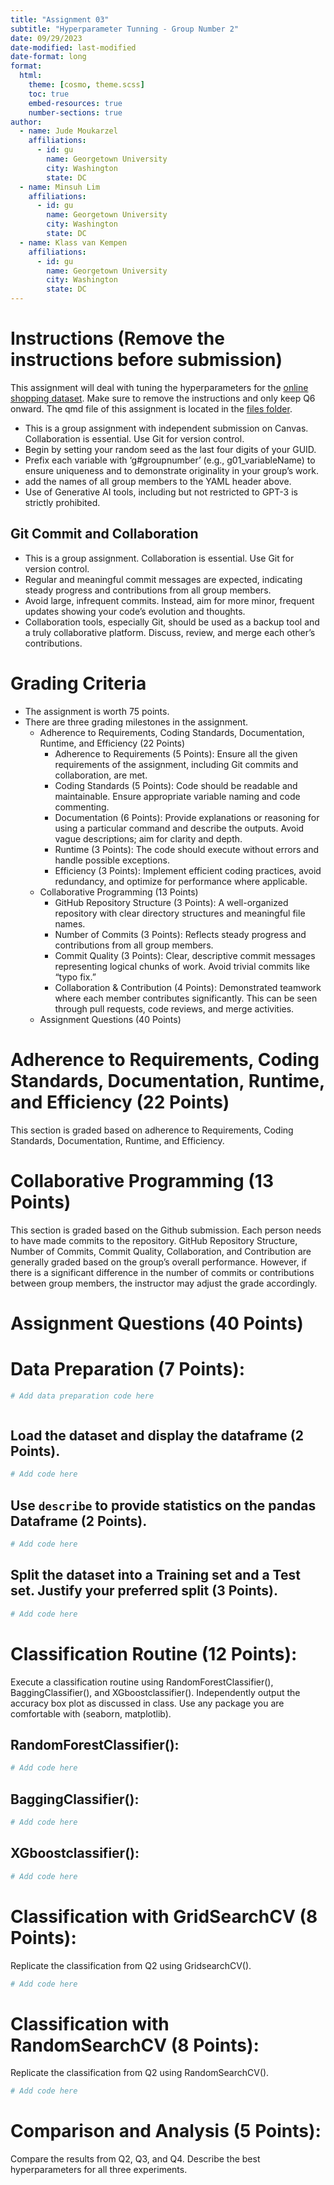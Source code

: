 ```yaml
---
title: "Assignment 03"
subtitle: "Hyperparameter Tunning - Group Number 2"
date: 09/29/2023
date-modified: last-modified
date-format: long
format:
  html:
    theme: [cosmo, theme.scss]
    toc: true
    embed-resources: true
    number-sections: true
author:
  - name: Jude Moukarzel
    affiliations:
      - id: gu
        name: Georgetown University
        city: Washington
        state: DC
  - name: Minsuh Lim
    affiliations:
      - id: gu
        name: Georgetown University
        city: Washington
        state: DC
  - name: Klass van Kempen
    affiliations:
      - id: gu
        name: Georgetown University
        city: Washington
        state: DC
---
```



# Instructions (Remove the instructions before submission)

This assignment will deal with tuning the hyperparameters for the [online shopping dataset](https://archive.ics.uci.edu/dataset/468/online+shoppers+purchasing+intention+dataset). Make sure to remove the instructions and only keep Q6 onward. The qmd file of this assignment is located in the [files folder](https://georgetown.instructure.com/files/11681026/download?download_frd=1).

- This is a group assignment with independent submission on Canvas. Collaboration is essential. Use Git for version control.
- Begin by setting your random seed as the last four digits of your GUID.
- Prefix each variable with 'g#groupnumber' (e.g., g01_variableName) to ensure uniqueness and to demonstrate originality in your group's work.
- add the names of all group members to the YAML header above.
- Use of Generative AI tools, including but not restricted to GPT-3 is strictly prohibited.

## Git Commit and Collaboration

- This is a group assignment. Collaboration is essential. Use Git for version control.
- Regular and meaningful commit messages are expected, indicating steady progress and contributions from all group members.
- Avoid large, infrequent commits. Instead, aim for more minor, frequent updates showing your code's evolution and thoughts.
- Collaboration tools, especially Git, should be used as a backup tool and a truly collaborative platform. Discuss, review, and merge each other's contributions.

# Grading Criteria

- The assignment is worth 75 points.
- There are three grading milestones in the assignment.
  - Adherence to Requirements, Coding Standards, Documentation, Runtime, and Efficiency (22 Points)
    - Adherence to Requirements (5 Points): Ensure all the given requirements of the assignment, including Git commits and collaboration, are met.
    - Coding Standards (5 Points): Code should be readable and maintainable. Ensure appropriate variable naming and code commenting.
    - Documentation (6 Points): Provide explanations or reasoning for using a particular command and describe the outputs. Avoid vague descriptions; aim for clarity and depth.
    - Runtime (3 Points): The code should execute without errors and handle possible exceptions.
    - Efficiency (3 Points): Implement efficient coding practices, avoid redundancy, and optimize for performance where applicable.
  - Collaborative Programming (13 Points)
    - GitHub Repository Structure (3 Points): A well-organized repository with clear directory structures and meaningful file names.
    - Number of Commits (3 Points): Reflects steady progress and contributions from all group members.
    - Commit Quality (3 Points): Clear, descriptive commit messages representing logical chunks of work. Avoid trivial commits like "typo fix."
    - Collaboration & Contribution (4 Points): Demonstrated teamwork where each member contributes significantly. This can be seen through pull requests, code reviews, and merge activities.
  - Assignment Questions (40 Points)

# Adherence to Requirements, Coding Standards, Documentation, Runtime, and Efficiency (22 Points)
This section is graded based on adherence to Requirements, Coding Standards, 
Documentation, Runtime, and Efficiency.

# Collaborative Programming (13 Points)

This section is graded based on the Github submission. Each person needs to have made commits to the repository. GitHub Repository Structure, Number of Commits, Commit Quality, Collaboration, and Contribution are generally graded based on the group's overall performance. However, if there is a significant difference in the number of commits or contributions between group members, the instructor may adjust the grade accordingly.


# Assignment Questions (40 Points)

# Data Preparation (7 Points):

```python
# Add data preparation code here



```

## Load the dataset and display the dataframe (2 Points).

```python
# Add code here

```

## Use `describe` to provide statistics on the pandas Dataframe (2 Points).

```python
# Add code here

```

## Split the dataset into a Training set and a Test set. Justify your preferred split (3 Points).

```python
# Add code here

```

# Classification Routine (12 Points):

Execute a classification routine using RandomForestClassifier(), BaggingClassifier(), and XGboostclassifier(). Independently output the accuracy box plot as discussed in class. Use any package you are comfortable with (seaborn, matplotlib).

## RandomForestClassifier():

```python
# Add code here

```

## BaggingClassifier():

```python
# Add code here

```

## XGboostclassifier():

```python
# Add code here

```

# Classification with GridSearchCV (8 Points):

Replicate the classification from Q2 using GridsearchCV().
```python
# Add code here

```



# Classification with RandomSearchCV (8 Points):

Replicate the classification from Q2 using RandomSearchCV().

```python
# Add code here

```

# Comparison and Analysis (5 Points):

Compare the results from Q2, Q3, and Q4. Describe the best hyperparameters for all three experiments.